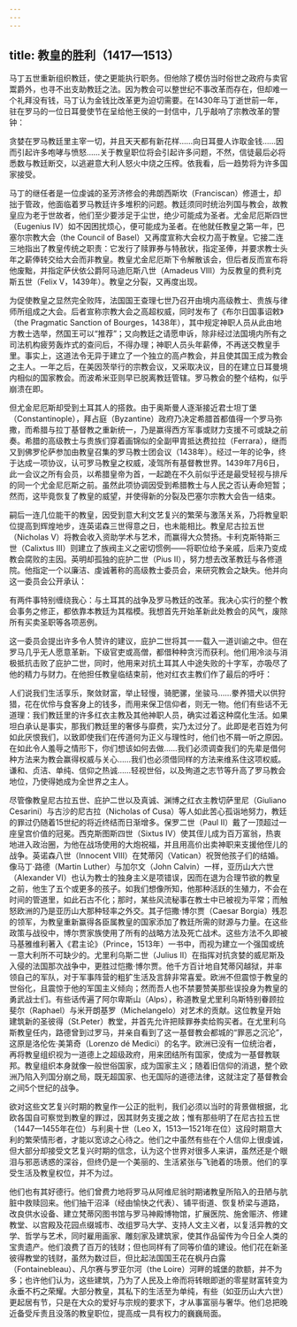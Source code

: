 ```yaml
---
---
---
```

title: 教皇的胜利（1417—1513）
---




马丁五世重新组织教廷，使之更能执行职务。但他除了模仿当时俗世之政府与卖官鬻爵外，也寻不出支助教廷之法。因为教会可以整世纪不事改革而存在，但却难一个礼拜没有钱，马丁认为金钱比改革更为迫切需要。在1430年马丁逝世前一年，驻在罗马的一位日耳曼使节在呈给他王侯的一封信中，几乎敲响了宗教改革的警钟：

贪婪在罗马教廷里主宰一切，并且天天都有新花样……向日耳曼人诈取金钱……因而引起许多咆哮与愤怒……关于教皇职位将会引起许多问题，不然，信徒最后必将悉数与教廷断交，以逃避意大利人怒火中烧之压榨。依我看，后一趋势将为许多国家接受。



马丁的继任者是一位虔诚的圣芳济修会的弗朗西斯坎（Franciscan）修道士，却拙于管政，他面临着罗马教廷许多堆积的问题。教廷须同时统治列国与教会，故教皇应为老于世故者，他们至少要涉足于尘世，绝少可能成为圣者。尤金尼厄斯四世（Eugenius Ⅳ）如不因困扰烦心，便可能成为圣者。在他就任教皇之第一年，巴塞尔宗教大会（the Council of Basel）又再度宣称大会权力高于教皇。它接二连三地指出了教皇传统之职责：它发行了赎罪券与特赦状，指定圣俸，并要求教士头年之薪俸转交给大会而非教皇。教皇尤金尼厄斯下令解散该会，但后者反而宣布将他废黜，并指定萨伏依公爵阿马迪厄斯八世（Amadeus Ⅷ）为反教皇的费利克斯五世（Felix Ⅴ，1439年）。教皇之分裂，又再度出现。

为促使教皇之显然完全败阵，法国国王查理七世乃召开由境内高级教士、贵族与律师所组成之大会。后者宣称宗教大会之高超权威，同时发布了《布尔日国事诏敕》（the Pragmatic Sanction of Bourges，1438年），其中规定神职人员从此由地方教士选举，然国王可以“推荐”；又向教廷之请愿申诉，除非经过法国境内所有之司法机构疲劳轰炸式的查问后，不得办理；神职人员头年薪俸，不再送交教皇手里。事实上，这道法令无异于建立了一个独立的高卢教会，并且使其国王成为教会之主人。一年之后，在美因茨举行的宗教会议，又采取决议，目的在建立日耳曼境内相似的国家教会。而波希米亚则早已脱离教廷管辖。罗马教会的整个结构，似乎崩溃在即。

但尤金尼厄斯却受到土耳其人的搭救。由于奥斯曼人逐渐接近君士坦丁堡（Constantinople），拜占庭（Byzantine）政府乃决定希腊首都值得一个罗马弥撒，而希腊与拉丁基督教之重新统一，乃是赢得西方军事或财力支援不可或缺之前奏。希腊的高级教士与贵族们穿着画锦似的全副甲胄抵达费拉拉（Ferrara），继而又到佛罗伦萨参加由教皇召集的罗马教士团会议（1438年）。经过一年的论争，终于达成一项协议，认可罗马教皇之权威，凌驾所有基督教世界。1439年7月6日，此一会议之所有会员，以希腊皇帝为首，一起跪在不久前似乎还是最受轻视与排斥的同一个尤金尼厄斯之前。虽然此项协调因受到希腊教士与人民之否认寿命短暂；然而，这毕竟恢复了教皇的威望，并使得新的分裂及巴塞尔宗教大会告一结束。

嗣后一连几位能干的教皇，因受到意大利文艺复兴的繁荣与激荡关系，乃将教皇职位提高到辉煌地步，连英诺森三世得意之日，也未能相比。教皇尼古拉五世（Nicholas Ⅴ）将教会收入资助学术与艺术，而赢得大众赞扬。卡利克斯特斯三世（Calixtus Ⅲ）则建立了族阀主义之密切惯例——将职位给予亲戚，后来乃变成教会腐败的主因。英明却孤独的庇护二世（Pius Ⅱ），努力想去改革教廷与各修道院。他指定一个以廉洁、虔诚著称的高级教士委员会，来研究教会之缺失。他并向这一委员会公开承认：

有两件事特别缠绕我心：与土耳其的战争及罗马教廷的改革。我决心实行的整个教会事务之修正，都依靠本教廷为其楷模。我想首先开始革新此处教会的风气，废除所有买卖圣职等各项恶例。



这一委员会提出许多令人赞许的建议，庇护二世将其一一载入一道训谕之中。但在罗马几乎无人愿意革新。下级官吏或高僧，都借种种贪污而获利。他们用冷淡与消极抵抗击败了庇护二世，同时，他用来对抗土耳其人中途失败的十字军，亦吸尽了他的精力与财力。在他担任教皇临结束前，他对红衣主教们作了最后的呼吁：

人们说我们生活享乐，聚敛财富，举止轻慢，骑肥骡，坐骏马……豢养猎犬以供狩猎，花在优伶与食客身上的钱多，而用来保卫信仰者，则无一物。他们有些话不无道理：我们教廷里的许多红衣主教及其他神职人员，确实过着这种腐化生活。如果坦白承认是事实，那我们教廷里的奢侈与靡费，实乃太过分了。此即是老百姓为何如此厌恨我们，以致即使我们在传道何为正义与理性时，他们也不屑一听之原因。在如此令人羞辱之情形下，你们想该如何去做……我们必须调查我们的先辈是借何种方法来为教会赢得权威与关心……我们也必须借同样的方法来维系住这项权威。谦和、贞洁、单纯、信仰之热诚……轻视世俗，以及殉道之志节等升高了罗马教会地位，乃使得她成为全世界之主人。



尽管像教皇尼古拉五世、庇护二世以及真诚、渊博之红衣主教切萨里尼（Giuliano Cesarini）与古沙的尼古拉（Nicholas of Cusa）等人如此苦心孤诣地努力，教廷的罪过仍随着15世纪的将近终结而日渐增多。保罗二世（Paul II）戴了一顶超过一座皇宫价值的冠冕。西克斯图斯四世（Sixtus Ⅳ）使其侄儿成为百万富翁，热衷地进入政治圈，为他在战场使用的大炮祝福，并且用高价出卖神职来支援他侄儿的战争。英诺森八世（Innocent Ⅷ）在梵蒂冈（Vatican）祝贺他孩子们的结婚。像马丁·路德（Martin Luther）与加尔文（John Calvin）一样，亚历山大六世（Alexander Ⅵ）也认为教士的独身主义是项错误，因而在退为合理节欲的教皇之前，他生了五个或更多的孩子。如我们想像所知，他那种活跃的生殖力，不会在时间的管道里，如此石古不化；那时，某些风流秘事在教士中已被视为平常；而触怒欧洲的乃是亚历山大那种轻率之外交。其子恺撒·博尔贾（Caesar Borgia）残忍的领军，为教皇重新赢得各臣属教皇的国家添加了教廷所需的财源与力量。在这些政策与战役中，博尔贾家族使用了所有的战略方法及死亡战术。这些方法不久即被马基雅维利著入《君主论》（Prince，1513年）一书中，而视为建立一个强国或统一意大利所不可缺少的。尤里利乌斯二世（Julius Ⅱ）在指挥对抗贪婪的威尼斯及入侵的法国那次战争中，更胜过恺撒·博尔贾。他千方百计地自梵蒂冈越狱，并率领自己的军队，对于军事阵营的粗犷生活及言辞非常喜爱。欧洲不但震惊于教皇的世俗化，且震惊于他的军国主义倾向；然而吾人也不禁要赞美那些误投身为教皇的勇武战士们。有些话传遍了阿尔卑斯山（Alps），称道教皇尤里利乌斯特别眷顾拉斐尔（Raphael）与米开朗基罗（Michelangelo）对艺术的贡献。这位教皇开始建筑新的圣彼得（St.Peter）教堂，并首先允许把赎罪券卖给购买者。在尤里利乌斯教皇任内，路德曾到过罗马，并亲自看到了这一基督教会都城的“罪恶之沉沦”，这原是洛伦佐·美第奇（Lorenzo dé Medici）的名字。欧洲已没有一位统治者，再将教皇组织视为一道德上之超级政府，用来团结所有国家，使成为一基督教联邦。教皇组织本身就像一般世俗国家，成为国家主义；随着旧信仰的消退，整个欧洲乃陷入列国分崩之局，既无超国家、也无国际的道德法律，这就注定了基督教会之间5个世纪的战争。

欲对这些文艺复兴时期的教皇作一公正的批判，我们必须以当时的背景做根据，北欧各国自可察觉到教皇的罪过，因其财务支援之故；惟有那些明了在尼古拉五世（1447—1455年在位）与利奥十世（Leo Ⅹ，1513—1521年在位）这段时期意大利的繁荣情形者，才能以宽谅之心待之。他们之中虽然有些在个人信仰上很虔诚，但大部分却接受文艺复兴时期的信念，认为这个世界对很多人来讲，虽然还是个眼泪与邪恶诱惑的深谷，但终仍是一个美丽的、生活紧张与飞驰着的场景。他们的享受生活及教皇权位，并不为过。

他们也有其好德行。他们曾费力地将罗马从阿维尼翁时期诸教皇所陷入的丑陋与肮脏中救赎回来。他们抽干沼泽（经由愉快之代表）、铺平街道、恢复桥梁与道路，改良供水设备、建立梵蒂冈图书馆与罗马神殿博物馆，扩展医院、施舍赈济、修建教堂、以宫殿及花园点缀城市、改组罗马大学、支持人文主义者，以复活异教的文学、哲学与艺术，同时雇用画家、雕刻家及建筑家，使其作品留传为今日全人类的宝贵遗产。他们浪费了百万的钱财；但也同样有了同等价值的建设。他们花在新圣彼得教堂的钱财，虽然为数过巨，但比起法国国王花在枫丹白露（Fontainebleau）、凡尔赛与罗亚尔河（the Loire）河畔的城堡的款额，并不为多；也许他们认为，这些建筑，乃为了人民及上帝而将转眼即逝的零星财富转变为永垂不朽之荣耀。大部分教皇，其私下的生活至为单纯，有些（如亚历山大六世）更起居有节，只是在大众的爱好与宗规的要求下，才从事富丽与奢华。他们总把晚近备受斥责且没落的教皇职位，提高成一具有权力的巍巍局面。